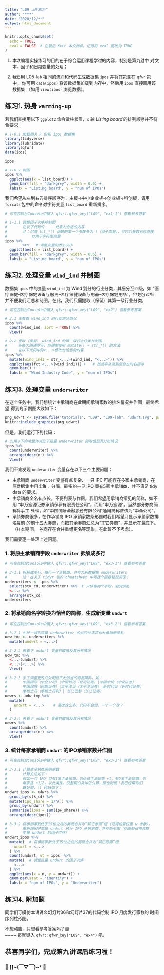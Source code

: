```yaml
---
title: "L09 上机练习"
author: "***"
date: "2020/12/**"
output: html_document
---
```


```r
knitr::opts_chunk$set(
  echo = TRUE,
  eval = FALSE  # 在最后 Knit 本文档前，记得将 eval 更改为 TRUE
)
```

1. 本次编程实操练习的目的在于综合运用课程学过的内容，特别是第九讲中
   对文本、因子和日期变量的处理；

2. 我已用 L05-lab 相同的流程和代码生成数据集 `ipos` 并将其包含在 `qfwr` 包中，
   你可用 `data(ipos)` 将该数据集加载到内存中，然后用 `ipos` 直接调用该数据集
   （如用 `View(ipos)` 浏览数据）。


## 练习1. 热身 `warming-up`

若我们直接用以下 `ggplot2` 命令做柱状图，`x` 轴 _Listing board_ 的排列顺序并不符合要求：

```r
# 1-0.1 加载相关 R 包和 ipos 数据集
library(tidyverse)
library(lubridate)
library(qfwr)
data(ipos)

ipos

# 1-0.2 制图
ipos %>% 
  ggplot(aes(x = list_board)) +
  geom_bar(fill = "darkgrey", width = 0.6) + 
  labs(x = "Listing board", y = "num of IPOs")

```

我们希望从左到右的排序顺序为：主板->中小企业板->创业板->科创板，请用 `forcats` 包中的命令对字符变量 `list_board` 重新排序。

```r
# 可在控制台Console中键入 qfwr::qfwr_key("L09", "ex1-1") 查看参考答案

# 1-1.1 调整因子次序并制图
#       在以下代码的_____处填入合适的内容
#       注：尽管 fct_*() 函数的第一个参数多为 f（因子向量），但它们多数也可直接
#           作用于字符型向量
ipos %>% 
  _____ %>%   # 调整变量的因子次序
  ggplot(aes(x = list_board)) +
  geom_bar(fill = "darkgrey", width = 0.6) + 
  labs(x = "Listing board", y = "num of IPOs")

```


## 练习2. 处理变量 `wind_ind` 并制图

数据集 `ipos` 中的变量 `wind_ind` 为 Wind 划分的行业分类，其细分至四级，如
“医疗保健--医疗保健设备与服务--医疗保健设备与用品--医疗保健用品”，但划分过细
并不便我们汇总和制图。在此，我们只需提取（保留）其第一级行业分类。

```r
# 可在控制台Console中键入 qfwr::qfwr_key("L09", "ex2") 查看参考答案

# 2.1 先看看 wind_ind 的行业划分情况
ipos %>%
  count(wind_ind, sort = TRUE) %>%
  View()

# 2.2 提取（保留） wind_ind 的第一级行业分类并制图
#     条条大路通罗马，但限制使用 mutate() + str_*() 的方法
#     在以下代码中的<...>修改为恰当的内容
ipos %>% 
  mutate(wind_ind1 = str_<...>(wind_ind, "<...>")) %>%     
  ggplot(aes(fct_<...>(wind_ind1))) +   # 按频率从高到低自左向右排序
  geom_bar() +
  labs(x = "Wind Industry Code", y = "num of IPOs")

```


## 练习3. 处理变量 `underwriter`

在这个任务中，我们想统计主承销商在此期间承销家数的排名情况并作图，最终希望
得到的示例图大致如下：

```r
png_udwrt <- system.file("tutorials", "L09", "L09-lab", "udwrt.svg", package = "qfwr")
knitr::include_graphics(png_udwrt)
```

但是，我们运行下列代码：

```r
# 先用以下命令整体浏览下变量 underwriter 的取值及其分布情况
ipos %>%
  count(underwriter) %>%
  arrange(desc(n)) %>% 
  View()

```

我们不难发现 `underwriter` 变量存在以下三个主要问题：

- 主承销商 `underwriter` 变量有点复杂，一只 IPO 可能存在多家主承销商，在
  原数据集中用半角 `,` 分隔，最多的一只 IPO 竟有5家主承销商，并不满足 
  tidy data 的要求。
- 主承销商全名有点长，不便列表与作图。我们希望用承销商常见的简称，如不用
  “申万宏源证券承销保荐有限责任公司”，而用“申万宏源”。当然部分券商简称得手工
  处理，如“中国国际金融股份有限公司”通用简称应该为“中金公司”。
- 承销券商很多，在作承销商 IPO 承销家数条形图时我们希望只显示承销家数排名靠前
  的前十五大券商，而把其余券商汇总为“其它券商”，并显示在最底下。（样本期间，
  券商存在合并重组更名等现象，在此暂不予考虑）。

我们需要逐一处理上述问题。

### 1. 将原主承销商字段 `underwriter` 拆解成多行

```r
# 可在控制台Console中键入 qfwr::qfwr_key("L09", "ex3-1") 查看参考答案

# 3-1.1 拆解成多行，每行一个承销商，并存为新数据集 underwriters
#       注：在关于 tidyr 包的 cheatsheet 中可找个函数轻松实现！
underwriters <- ipos %>% 
  select(stk_cd, underwriter) %>%  # 只保留两个字段，避免烦乱
  <...> %>% 
  arrange(stk_cd)
underwriters

```


### 2. 将承销商名字转换为恰当的简称，生成新变量 `undwrt`

```r
# 可在控制台Console中键入 qfwr::qfwr_key("L09", "ex3-2") 查看参考答案

# 3-2.1 先统一提取变量 underwriter 的前四位字符作为承销商简称
udw_tmp <- underwriters %>% 
  mutate(undwrt = <...>)

# 3-2.2 再看下 undwrt 变量的取值及其分布情况
udw_tmp %>% 
  <...>(undwrt) %>% 
  <...>(<...>) %>% 
  View()

# 3-2.3 手工调整更改几处明显不太恰当的券商简称，如：
#       中国国际（中金公司）|中国银河（银河证券）|中国中投（中投证券）
#       中国民族（民族证券）|太平洋证（太平洋证券）|新时代证（新时代证券）
#       摩根士丹（摩根士丹利）| 长江巴黎（长江证券）
udwrs <- udw_tmp %>%
  mutate(
    undwrt = <...>    # 要改这么多，代码不会短。一个一个改？
  )

# 3-2.4 再看下 undwrt 变量的取值及其分布情况
udwrs %>%
  count(undwrt) %>%
  arrange(desc(n)) %>% 
  View()

```


### 3. 统计每家承销商 `undwrt` 的IPO承销家数并作图

```r
# 可在控制台Console中键入 qfwr::qfwr_key("L09", "ex3-3") 查看参考答案

# 3-3.1 计算主承销商承销家数
#       计算方法如下：
#       假如一只 IPO 只有1家主承销商，则给该主承销商 +1，有2家主承销商，则
#       每家各 +1/2，以此类推。没整明白具体怎么算，那也别慌！我已经帮你们
#       算好啦，:) 代码如下：
undwrt_ipos <- udwrs %>% 
  group_by(stk_cd) %>% 
  mutate(ipo_share = 1/n()) %>% 
  group_by(undwrt) %>% 
  summarise(ipos = sum(ipo_share)) %>% 
  arrange(desc(ipos))

# 3-3.2 将承销家数处于15位之后的券商合并为“其它券商”组（记得设置权重 w 参数），
#       重新按因子变量 undwrt 统计 IPO 承销家数，并作条形图（作图前记得调整
#       变量 undwrt 的因子次序）
undwrt_ipos %>% 
  mutate(  # 将承销家数处于15位之后的券商合并为“其它券商”组
    undwrt = <...>
  ) %>% 
  count(undwrt, wt = ipos) %>% 
  mutate(  # 调整变量 undwrt 的因子次序
    <...>
  ) %>%
  ggplot(aes(x = n, y = undwrt)) +
  geom_bar(stat = "identity") +
  labs(x = "num of IPOs", y = "Underwriter")

```


## 练习4. 附加题

同学们可模仿本讲讲义幻灯片36和幻灯片37的代码绘制 IPO 月度发行家数的 时间序列柱形图。

不想动脑，只想看参考答案吗？&#x1F631; <br>
\~\~\~\~ 那就键入 `qfwr::qfwr_key("L09", "ex4")` 吧。


## 恭喜同学们，完成第九讲课后练习啦！

###          &#x1F942; []\~(￣▽￣)\~*  &#x1F942;


